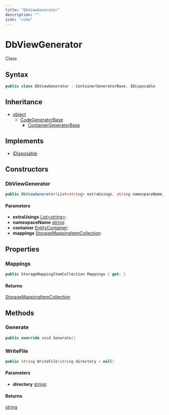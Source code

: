 ```yaml
---
title: "DbViewGenerator"
description: ""
icon: "cube"
---
```


# DbViewGenerator

<Badge variant="outline">Class</Badge>

## Syntax

```csharp
public class DbViewGenerator : ContainerGeneratorBase, IDisposable
```

## Inheritance

- [object](https://learn.microsoft.com/dotnet/api/system.object)
  - [CodeGeneratorBase](/api-reference/cloudnimble/easyaf/codegen/codegeneratorbase)
    - [ContainerGeneratorBase](/api-reference/cloudnimble/easyaf/codegen/containergeneratorbase)

## Implements

- [IDisposable](https://learn.microsoft.com/dotnet/api/system.idisposable)

## Constructors

### DbViewGenerator

```csharp
public DbViewGenerator(List<string> extraUsings, string namespaceName, EntityContainer container, StorageMappingItemCollection mappings)
```

#### Parameters

- **extraUsings** [List&lt;string&gt;](https://learn.microsoft.com/dotnet/api/system.collections.generic.list-1): 
- **namespaceName** [string](https://learn.microsoft.com/dotnet/api/system.string): 
- **container** [EntityContainer](https://learn.microsoft.com/dotnet/api/system.data.entity.core.metadata.edm.entitycontainer): 
- **mappings** [StorageMappingItemCollection](https://learn.microsoft.com/dotnet/api/system.data.entity.core.mapping.storagemappingitemcollection): 


## Properties

### Mappings

```csharp
public StorageMappingItemCollection Mappings { get; }
```

#### Returns

[StorageMappingItemCollection](https://learn.microsoft.com/dotnet/api/system.data.entity.core.mapping.storagemappingitemcollection)


## Methods

### Generate

```csharp
public override void Generate()
```

### WriteFile

```csharp
public string WriteFile(string directory = null)
```

#### Parameters

- **directory** [string](https://learn.microsoft.com/dotnet/api/system.string): 

#### Returns

[string](https://learn.microsoft.com/dotnet/api/system.string)


